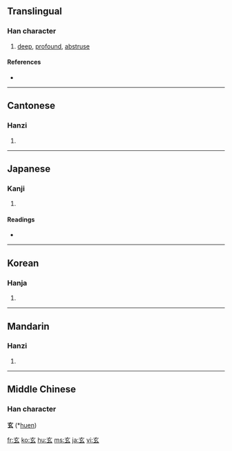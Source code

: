 ==Translingual==

===Han character===
{{Han char|rn=95|rad=玄|as=00|sn=5|four=0073<sub>2</sub>|canj=卜女戈 (YVI)}}

# [[deep]], [[profound]], [[abstruse]]

====References====
* {{Han ref|kx=0725.011|dkj=20814|dj=1134.080|hdz=10280.030|uh=7384|ud=29572|bh=A5C8|bd=42440}}

----

==Cantonese==

===Hanzi===
{{yue-hanzi|jyut=|y=yun4}}

# {{defn|Cantonese}}

----

==Japanese==

===Kanji===
{{ja-kanji|grade=c|rs=玄00}}

# {{defn|Japanese}}

====Readings====
* {{ja-readings|on=[[げん]] (gen), [[けん]] (ken)|kun=[[くろ]] (kuro)}}

----

==Korean==

===Hanja===
{{ko-hanja|hangeul=현|eumhun=|rv=hyeon|mr=hyŏn|y=hyen}}

# {{defn|Korean}}

----

==Mandarin==

===Hanzi===
{{cmn-hanzi|pin=[[xuán]] ([[xuan2]])|wg=hsüan<sup>2</sup>}}

# {{defn|Mandarin}}

----

==Middle Chinese==
===Han character===
'''玄''' (*[[huen]])<!--asterisk signifies that this is a reconstructed pronunciation-->

[[fr:玄]]
[[ko:玄]]
[[hu:玄]]
[[ms:玄]]
[[ja:玄]]
[[vi:玄]]